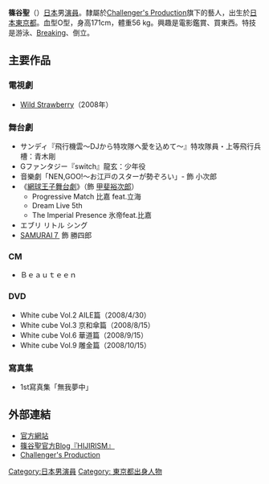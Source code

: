 {{BLP unsourced|time=2020-12-15T03:24:32+00:00}}
{{藝人
| 姓名     = 篠谷聖
| 類型     = 男演員
| 圖片     = 
| 圖片尺寸 = 
| 圖片簡介 = 
| 原名     = 
| 國籍     = 日本
| 民族     = 
| 籍貫     = [[東京都|東京都]]
| 出生日期 = {{birth date and age|1989|10|3}}
| 出生地點 = {{JPN}}[[東京都|東京都]] 
| 職業     = [[演員|演員]]
| 語言     = 
| 經紀公司 = [[Challenger's_Production|Challenger's Production]]
}}
{{japanese|japanese=篠谷聖|kana=しのたに ひじり|romaji= Shinotani Hijiri}}
'''篠谷聖'''（{{bd|1989年|10月3日|}}）[[日本|日本]]男[[演員|演員]]。隸屬於[[Challenger's_Production|Challenger's Production]]旗下的藝人，出生於[[日本|日本]][[東京都|東京都]]。血型O型，身高171cm，體重56 kg。興趣是電影鑑賞、買東西。特技是游泳、[[Breaking|Breaking]]、倒立。
	
== 主要作品 ==
===電視劇 ===
*[[Wild_Strawberry|Wild Strawberry]]（2008年）

=== 舞台劇 ===
*サンディ『飛行機雲～DJから特攻隊へ愛を込めて～』特攻隊員・上等飛行兵槽：青木剛
*Gファンタジー『switch』龍玄：少年役
*音樂劇「NEN,GOO!～お江戸のスターが勢ぞろい」- 飾 小次郎
*《[[網球王子舞台劇|網球王子舞台劇]]》（飾 [[網球王子人物列表|甲斐裕次郎]]）
** Progressive Match 比嘉 feat.立海
** Dream Live 5th
** The Imperial Presence 氷帝feat.比嘉
* エブリ リトル シング
* [[七武士|SAMURAI７]] 飾 勝四郎

=== CM ===
*Ｂｅａｕｔｅｅｎ

=== DVD ===
*White cube Vol.2 AILE篇（2008/4/30）
*White cube Vol.3 京和傘篇（2008/8/15）
*White cube Vol.6 華道篇（2008/9/15）
*White cube Vol.9 雕金篇（2008/10/15）

=== 寫真集 ===
* 1st寫真集「無我夢中」

==外部連結==
* [https://web.archive.org/web/20081026081630/http://www.challengers-pro.com/hshinotani/ 官方網站] 
* [https://archive.is/20130501021639/ameblo.jp/hshinotani/ 篠谷聖官方Blog『HIJIRISM』]
* [https://web.archive.org/web/20081118070245/http://www.challengers-pro.com/index.php Challenger's Production]

{{DEFAULTSORT: Shinotani Hijiri}}

[[Category:日本男演員|Category:日本男演員]]
[[Category:_東京都出身人物|Category: 東京都出身人物]]